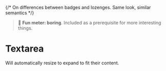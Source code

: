 
<Meta of={TextareaStories} />

{/* On differences between badges and lozenges. Same look, similar semantics */}

> 🥱 **Fun meter: boring**. Included as a prerequisite for more interesting things.

# Textarea

Will automatically resize to expand to fit their content.

<Canvas>
  <Story of={ TextareaStories.Basic } />
</Canvas>